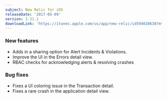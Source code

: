 ```yaml
---
subject: New Relic for iOS
releaseDate: '2017-05-09'
version: 3.31.1
downloadLink: 'https://itunes.apple.com/us/app/new-relic/id594038638?mt=8'
---
```


### New features

* Adds in a sharing option for Alert Incidents & Violations.
* Improve the UI in the Errors detail view.
* RBAC checks for acknowledging alerts & resolving crashes

### Bug fixes

* Fixes a UI coloring issue in the Transaction detail.
* Fixes a rare crash in the application detail view.
